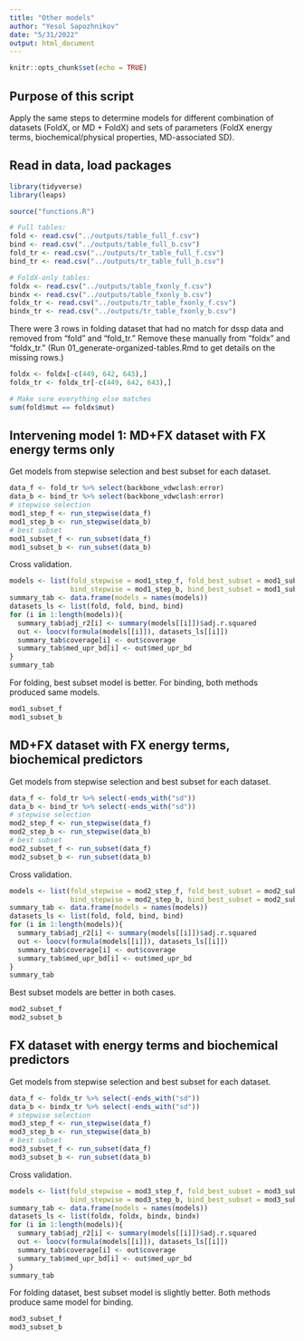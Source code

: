 ```yaml
---
title: "Other models"
author: "Yesol Sapozhnikov"
date: "5/31/2022"
output: html_document
---
```


```r
knitr::opts_chunk$set(echo = TRUE)
```

## Purpose of this script

Apply the same steps to determine models for different combination of datasets (FoldX, or MD + FoldX) and sets of parameters (FoldX energy terms, biochemical/physical properties, MD-associated SD).


## Read in data, load packages

```r
library(tidyverse)
library(leaps)

source("functions.R")
```

```r
# Full tables:
fold <- read.csv("../outputs/table_full_f.csv")
bind <- read.csv("../outputs/table_full_b.csv")
fold_tr <- read.csv("../outputs/tr_table_full_f.csv")
bind_tr <- read.csv("../outputs/tr_table_full_b.csv")

# FoldX-only tables:
foldx <- read.csv("../outputs/table_fxonly_f.csv")
bindx <- read.csv("../outputs/table_fxonly_b.csv")
foldx_tr <- read.csv("../outputs/tr_table_fxonly_f.csv")
bindx_tr <- read.csv("../outputs/tr_table_fxonly_b.csv")
```

There were 3 rows in folding dataset that had no match for dssp data and removed from "fold" and "fold_tr." Remove these manually from "foldx" and "foldx_tr." (Run 01_generate-organized-tables.Rmd to get details on the missing rows.)
```r
foldx <- foldx[-c(449, 642, 643),]
foldx_tr <- foldx_tr[-c(449, 642, 643),]

# Make sure everything else matches
sum(fold$mut == foldx$mut)
```




## Intervening model 1: MD+FX dataset with FX energy terms only

Get models from stepwise selection and best subset for each dataset.
```r
data_f <- fold_tr %>% select(backbone_vdwclash:error)
data_b <- bind_tr %>% select(backbone_vdwclash:error)
# stepwise selection
mod1_step_f <- run_stepwise(data_f)
mod1_step_b <- run_stepwise(data_b)
# best subset
mod1_subset_f <- run_subset(data_f)
mod1_subset_b <- run_subset(data_b)
```

Cross validation.
```r
models <- list(fold_stepwise = mod1_step_f, fold_best_subset = mod1_subset_f,
               bind_stepwise = mod1_step_b, bind_best_subset = mod1_subset_b)
summary_tab <- data.frame(models = names(models))
datasets_ls <- list(fold, fold, bind, bind)
for (i in 1:length(models)){
  summary_tab$adj_r2[i] <- summary(models[[i]])$adj.r.squared
  out <- loocv(formula(models[[i]]), datasets_ls[[i]])
  summary_tab$coverage[i] <- out$coverage
  summary_tab$med_upr_bd[i] <- out$med_upr_bd
}
summary_tab

```
For folding, best subset model is better. For binding, both methods produced same models.
```r
mod1_subset_f
mod1_subset_b
```


## MD+FX dataset with FX energy terms, biochemical predictors

Get models from stepwise selection and best subset for each dataset.
```r
data_f <- fold_tr %>% select(-ends_with("sd"))
data_b <- bind_tr %>% select(-ends_with("sd"))
# stepwise selection
mod2_step_f <- run_stepwise(data_f)
mod2_step_b <- run_stepwise(data_b)
# best subset
mod2_subset_f <- run_subset(data_f)
mod2_subset_b <- run_subset(data_b)
```

Cross validation.
```r
models <- list(fold_stepwise = mod2_step_f, fold_best_subset = mod2_subset_f,
               bind_stepwise = mod2_step_b, bind_best_subset = mod2_subset_b)
summary_tab <- data.frame(models = names(models))
datasets_ls <- list(fold, fold, bind, bind)
for (i in 1:length(models)){
  summary_tab$adj_r2[i] <- summary(models[[i]])$adj.r.squared
  out <- loocv(formula(models[[i]]), datasets_ls[[i]])
  summary_tab$coverage[i] <- out$coverage
  summary_tab$med_upr_bd[i] <- out$med_upr_bd
}
summary_tab
```
Best subset models are better in both cases.

```r
mod2_subset_f
mod2_subset_b
```



## FX dataset with energy terms and biochemical predictors

Get models from stepwise selection and best subset for each dataset.
```r
data_f <- foldx_tr %>% select(-ends_with("sd"))
data_b <- bindx_tr %>% select(-ends_with("sd"))
# stepwise selection
mod3_step_f <- run_stepwise(data_f)
mod3_step_b <- run_stepwise(data_b)
# best subset
mod3_subset_f <- run_subset(data_f)
mod3_subset_b <- run_subset(data_b)
```

Cross validation.
```r
models <- list(fold_stepwise = mod3_step_f, fold_best_subset = mod3_subset_f,
               bind_stepwise = mod3_step_b, bind_best_subset = mod3_subset_b)
summary_tab <- data.frame(models = names(models))
datasets_ls <- list(foldx, foldx, bindx, bindx)
for (i in 1:length(models)){
  summary_tab$adj_r2[i] <- summary(models[[i]])$adj.r.squared
  out <- loocv(formula(models[[i]]), datasets_ls[[i]])
  summary_tab$coverage[i] <- out$coverage
  summary_tab$med_upr_bd[i] <- out$med_upr_bd
}
summary_tab
```
For folding dataset, best subset model is slightly better. Both methods produce same model for binding. 

```r
mod3_subset_f
mod3_subset_b
```






